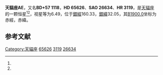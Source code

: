 {{Starbox begin
| name = 天貓座AE
}}
{{Starbox observe
| epoch = [[J2000.0|J2000.0]]
| constell = [[天貓座|天貓座]]<ref name=SIMBAD>{{cite web
 | url=http://simbad.u-strasbg.fr/simbad/sim-id?Ident=HR+3119
 | title =Pulsating variable Star
 | publisher=Centre de Données astronomiques de Strasbourg
 | work=SIMBAD
 | accessdate=2012-07-13}}</ref><ref name=DATA>{{cite web
 | url=http://vizier.u-strasbg.fr/viz-bin/VizieR-5?-out.add=.&-source=5050&-corr=PK=HR&-out.max=9999&HR=3119
 | title =VizieR Detailed Page
 | accessdate=2012-07-13}}</ref>
| 星官 = 
| ra = {{RA|8|2|35.8}}<ref name=SIMBAD /><ref name=DATA />
| dec = {{DEC|+57|16|25}}<ref name=SIMBAD /><ref name=DATA />
| appmag_v = 6.49<ref name=SIMBAD /><ref name=DATA />
}}
{{Starbox character
| class = F8V<ref name=SIMBAD /><ref name=DATA />
| b-v = 0.62<ref name=SIMBAD /><ref name=DATA />
| u-b = 0.16<ref name=SIMBAD /><ref name=DATA />
| r-i = <ref name=SIMBAD /><ref name=DATA />
| variable = 
}}
{{Starbox astrometry
| radial_v = 0.16
| prop_mo_ra = 26
| parallax = 0.038
| p_error = 
}}
{{Starbox catalog
| names =BD+57 1118，[[SAO星表|SAO]] 26634，[[HD星表|HD]] 65626，[[HR星表|HR]] 3119}}
{{Starbox reference |Simbad=HR+3119}}
{{Starbox end}}

'''天貓座AE'''，又名'''BD+57 1118'''，'''HD 65626'''、'''SAO 26634'''、'''HR 3119'''，是[[天貓座|天貓座]]的一颗恒星<ref name=SIMBAD /><ref name=DATA />，视星等为6.49，位于[[銀道座標系|銀經]]160.33，[[銀道座標系|銀緯]]32.05，其[[B1900.0|B1900.0]]坐标为赤經{{RA|7|54|27.1}}，赤緯{{DEC|+57|32.05|2}}。

== 参考文献 ==
{{reflist}}

{{天猫座恒星}}

[[Category:天貓座|Category:天貓座]]
[[Category:HD和HDE天體|65626]]
[[Category:HR天體|3119]]
[[Category:SAO天體|26634]]


{{star-stub}}